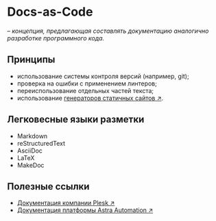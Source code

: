 # Docs-as-Code

*– концепция, предлагающая составлять документацию аналогично разработке программного кода.*

## Принципы

- использование системы контроля версий (например, git);
- проверка на ошибки с применением линтеров;
- переиспользование отдельных частей текста;
- использование [генераторов статичных сайтов ↗](https://jamstack.org/generators/).

## Легковесные языки разметки

- Markdown
- reStructuredText
- AsciiDoc
- LaTeX
- MakeDoc

## Полезные ссылки

- [Документация компании Plesk ↗](https://docs.plesk.com/ru-RU/obsidian/)
- [Документация платформы Astra Automation ↗](https://docs.astra-automation.ru/1.0/)